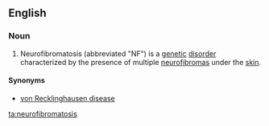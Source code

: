 ==English==

===Noun===
{{wikipedia}}
{{en-noun|neurofibromatoses}}

# {{medicine}} Neurofibromatosis (abbreviated "NF") is a [[genetic]] [[disorder]] characterized by the presence of multiple [[neurofibroma]]s under the [[skin]].

====Synonyms====
* [[von Recklinghausen disease]]

[[ta:neurofibromatosis]]